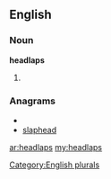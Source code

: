 ==English==

===Noun===
'''headlaps'''

# {{plural of|[[headlap]]}}

===Anagrams===
* {{alphagram|aadehlps}}
* [[slaphead#English|slaphead]]

[[Category:English plurals]]

[[ar:headlaps]]
[[my:headlaps]]